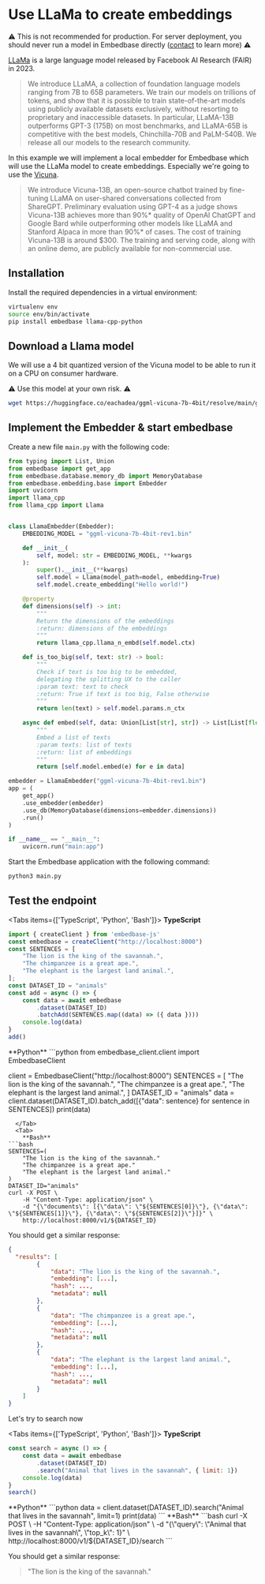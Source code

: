 
# Use LLaMa to create embeddings

⚠️ This is not recommended for production. For server deployment, you should never run a model in Embedbase directly ([contact](mailto:louis@embedbase.xyz) to learn more) ⚠️

[LLaMa](https://arxiv.org/abs/2302.13971) is a large language model released by Facebook AI Research (FAIR) in 2023.

>We introduce LLaMA, a collection of foundation language models ranging from 7B to 65B parameters. We train our models on trillions of tokens, and show that it is possible to train state-of-the-art models using publicly available datasets exclusively, without resorting to proprietary and inaccessible datasets. In particular, LLaMA-13B outperforms GPT-3 (175B) on most benchmarks, and LLaMA-65B is competitive with the best models, Chinchilla-70B and PaLM-540B. We release all our models to the research community.

In this example we will implement a local embedder for Embedbase which
will use the LLaMa model to create embeddings.
Especially we're going to use the [Vicuna](https://vicuna.lmsys.org/).

>We introduce Vicuna-13B, an open-source chatbot trained by fine-tuning LLaMA on user-shared conversations collected from ShareGPT. Preliminary evaluation using GPT-4 as a judge shows Vicuna-13B achieves more than 90%* quality of OpenAI ChatGPT and Google Bard while outperforming other models like LLaMA and Stanford Alpaca in more than 90%* of cases. The cost of training Vicuna-13B is around $300. The training and serving code, along with an online demo, are publicly available for non-commercial use.

## Installation

Install the required dependencies in a virtual environment:

```bash
virtualenv env
source env/bin/activate
pip install embedbase llama-cpp-python
```

## Download a Llama model

We will use a 4 bit quantized version of the Vicuna model to be able to run it on a CPU
on consumer hardware.

⚠️ Use this model at your own risk. ⚠️

```bash
wget https://huggingface.co/eachadea/ggml-vicuna-7b-4bit/resolve/main/ggml-vicuna-7b-4bit-rev1.bin
```

## Implement the Embedder & start embedbase

Create a new file `main.py` with the following code:

```python filename="main.py"
from typing import List, Union
from embedbase import get_app
from embedbase.database.memory_db import MemoryDatabase
from embedbase.embedding.base import Embedder
import uvicorn
import llama_cpp
from llama_cpp import Llama


class LlamaEmbedder(Embedder):
    EMBEDDING_MODEL = "ggml-vicuna-7b-4bit-rev1.bin"

    def __init__(
        self, model: str = EMBEDDING_MODEL, **kwargs
    ):
        super().__init__(**kwargs)
        self.model = Llama(model_path=model, embedding=True)
        self.model.create_embedding("Hello world!")

    @property
    def dimensions(self) -> int:
        """
        Return the dimensions of the embeddings
        :return: dimensions of the embeddings
        """
        return llama_cpp.llama_n_embd(self.model.ctx)

    def is_too_big(self, text: str) -> bool:
        """
        Check if text is too big to be embedded,
        delegating the splitting UX to the caller
        :param text: text to check
        :return: True if text is too big, False otherwise
        """
        return len(text) > self.model.params.n_ctx

    async def embed(self, data: Union[List[str], str]) -> List[List[float]]:
        """
        Embed a list of texts
        :param texts: list of texts
        :return: list of embeddings
        """
        return [self.model.embed(e) for e in data]

embedder = LlamaEmbedder("ggml-vicuna-7b-4bit-rev1.bin")
app = (
    get_app()
    .use_embedder(embedder)
    .use_db(MemoryDatabase(dimensions=embedder.dimensions))
    .run()
)

if __name__ == "__main__":
    uvicorn.run("main:app")
```

Start the Embedbase application with the following command:

```bash
python3 main.py
```
## Test the endpoint

 
<Tabs items={['TypeScript', 'Python', 'Bash']}>
  <Tab>
    **TypeScript**
```js
import { createClient } from 'embedbase-js'
const embedbase = createClient("http://localhost:8000")
const SENTENCES = [
    "The lion is the king of the savannah.",
    "The chimpanzee is a great ape.",
    "The elephant is the largest land animal.",
];
const DATASET_ID = "animals"
const add = async () => {
    const data = await embedbase
        .dataset(DATASET_ID)
        .batchAdd(SENTENCES.map((data) => ({ data })))
    console.log(data)
}
add()
```
  </Tab>
    <Tab>
        **Python**
```python
from embedbase_client.client import EmbedbaseClient
 
client = EmbedbaseClient("http://localhost:8000")
SENTENCES = [
    "The lion is the king of the savannah.",
    "The chimpanzee is a great ape.",
    "The elephant is the largest land animal.",
]
DATASET_ID = "animals"
data = client.dataset(DATASET_ID).batch_add([{"data": sentence} for sentence in SENTENCES])
print(data)
```
  </Tab>
  <Tab>
    **Bash**
```bash
SENTENCES=(
    "The lion is the king of the savannah."
    "The chimpanzee is a great ape."
    "The elephant is the largest land animal."
)
DATASET_ID="animals"
curl -X POST \
    -H "Content-Type: application/json" \
    -d "{\"documents\": [{\"data\": \"${SENTENCES[0]}\"}, {\"data\": \"${SENTENCES[1]}\"}, {\"data\": \"${SENTENCES[2]}\"}]}" \
    http://localhost:8000/v1/${DATASET_ID}
```
  </Tab>
</Tabs>



You should get a similar response:

```json
{
  "results": [
        {
            "data": "The lion is the king of the savannah.",
            "embedding": [...],
            "hash": ...,
            "metadata": null
        },
        {
            "data": "The chimpanzee is a great ape.",
            "embedding": [...],
            "hash": ...,
            "metadata": null
        },
        {
            "data": "The elephant is the largest land animal.",
            "embedding": [...],
            "hash": ...,
            "metadata": null
        }
    ]
}
```

Let's try to search now


<Tabs items={['TypeScript', 'Python', 'Bash']}>
  <Tab>
    **TypeScript**
```js
const search = async () => {
    const data = await embedbase
        .dataset(DATASET_ID)
        .search("Animal that lives in the savannah", { limit: 1})
    console.log(data)
}
search()
```
  </Tab>
  <Tab>
    **Python**
```python
data = client.dataset(DATASET_ID).search("Animal that lives in the savannah", limit=1)
print(data)
```
  </Tab>
  <Tab>
    **Bash**
```bash
curl -X POST \
    -H "Content-Type: application/json" \
    -d "{\"query\": \"Animal that lives in the savannah\", \"top_k\": 1}" \
    http://localhost:8000/v1/${DATASET_ID}/search
```
  </Tab>
</Tabs>


You should get a similar response:

>"The lion is the king of the savannah."

